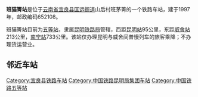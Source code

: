 {{noteTA
|1=zh-cn:始发车次; zh-hk:列車班次;
|2=zh-cn:车次; zh-hk:班次;
}}
{{Infobox China railway station 
|车站名称 = 班猫箐站
|图片 = Missing image text.svg
|车站名称拼音 = Banmaoqing
|英文名称 = Banmaoqing Railway Station
|车站代码 = 48860<ref>{{cite book|author=铁道部电子计算技术中心, 铁道部运输局|title=铁路车站站名代码表：TMIS使用|publisher=中国铁道出版社|location=北京|year=1998|isbn=9787113030995|pages=116}}</ref>
|电报码 = BNM
|拼音码 = BMQ
|address = [[云南省|云南省]][[昆明市|昆明市]][[宜良县|宜良县]][[匡远街道|匡远街道]]山后村班茅箐
|坐标 = 
|归属 = [[昆明铁路局|昆明铁路局]]
|车站等级 = [[五等站|五等站]]
|线路 = [[南昆铁路|南昆铁路]]
}}
'''班猫箐站'''是位于[[云南省|云南省]][[宜良县|宜良县]][[匡远街道|匡远街道]]山后村班茅箐的一个铁路车站，建于1997年，邮政编码652108。

班猫箐站目前为[[五等站|五等站]]，隶属[[昆明铁路局|昆明铁路局]]管辖，西距[[昆明站|昆明站]]95公里，东距[[威舍站|威舍站]]213公里，[[南宁站|南宁站]]733公里。该站仅办理昆明与威舍间普慢列车的旅客乘降；不办理货运营业。

==邻近车站==
{{start rail box|中国铁路}}
{{s-inop|[[宜良北站|宜良北站]]|[[昆明站|昆明]]方向}}
{{s-line|[[南昆铁路|南昆铁路]]<br />← 12km 班猫箐站 11km →}}
{{s-inop|[[石林南站|石林南站]]|[[南宁站|南宁]]方向}}
{{end box}}

{{南昆铁路}}
{{昆明铁路局}}
{{云南省铁路}}
[[Category:宜良县铁路车站|Category:宜良县铁路车站]]
[[Category:中国铁路昆明局集团车站|Category:中国铁路昆明局集团车站]]
[[Category:中国铁路五等站|Category:中国铁路五等站]]